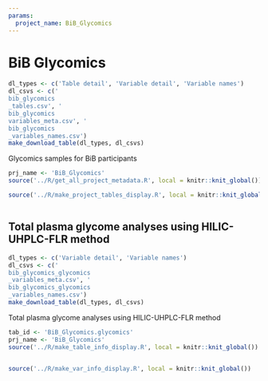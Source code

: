 ```yaml
---
params:
  project_name: BiB_Glycomics
---
```






# BiB Glycomics {#bib_glycomics}


```r
dl_types <- c('Table detail', 'Variable detail', 'Variable names')
dl_csvs <- c('
bib_glycomics
_tables.csv', '
bib_glycomics
variables_meta.csv', '
bib_glycomics
_variables_names.csv')
make_download_table(dl_types, dl_csvs)
```



Glycomics samples for BiB participants



```r
prj_name <- 'BiB_Glycomics'
source('../R/get_all_project_metadata.R', local = knitr::knit_global())
```



```r
source('../R/make_project_tables_display.R', local = knitr::knit_global())
```



```r

```





## Total plasma glycome analyses using HILIC-UHPLC-FLR method {#bib_glycomics_glycomics}


```r
dl_types <- c('Variable detail', 'Variable names')
dl_csvs <- c('
bib_glycomics_glycomics
_variables_meta.csv', '
bib_glycomics_glycomics
_variables_names.csv')
make_download_table(dl_types, dl_csvs)
```



Total plasma glycome analyses using HILIC-UHPLC-FLR method



```r
tab_id <- 'BiB_Glycomics.glycomics'
prj_name <- 'BiB_Glycomics'
source('../R/make_table_info_display.R', local = knitr::knit_global())
```



```r

```



```r
source('../R/make_var_info_display.R', local = knitr::knit_global())
```



```r

```



